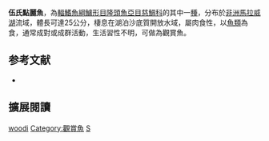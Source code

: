 {{Speciesbox
| name = 伍氏點麗魚
| status = LC
| status_system = IUCN3.1
| image = Stigmatochromis woodi.jpg
| image_width = 240px
| genus = Stigmatochromis
| species = woodi
| authority = {{le|查爾斯·塔特·里根|Charles Tate Regan|Regan}}, 1922
| synonyms = *''Haplochromis woodi''<br /><small>Regan, 1922</small>
*''Cyrtocara woodi''<br /><small>Regan, 1922</small>
}}

'''伍氏點麗魚'''，為[[輻鰭魚綱|輻鰭魚綱]][[鱸形目|鱸形目]][[隆頭魚亞目|隆頭魚亞目]][[慈鯛科|慈鯛科]]的其中一[[種|種]]，分布於[[非洲|非洲]][[馬拉威湖|馬拉威湖]]流域，體長可達25公分，棲息在湖泊沙底質開放水域，屬肉食性，以[[魚類|魚類]]為食，通常成對或成群活動，生活習性不明，可做為觀賞魚。

==参考文献==
*{{FishBase_species|genus=Stigmatochromis|species=woodi|year=2013|month=5}}

== 擴展閱讀 ==
{{refbegin}}
{{wikispecies-inline|Stigmatochromis woodi|伍氏點麗魚}}
{{refend}}
{{Taxonbar|from=Q3317544}}

[[Category:點麗魚屬|woodi]]
[[Category:觀賞魚|Category:觀賞魚]]
[[Category:1922年描述的魚類|S]]

{{鱸形目小作品}}